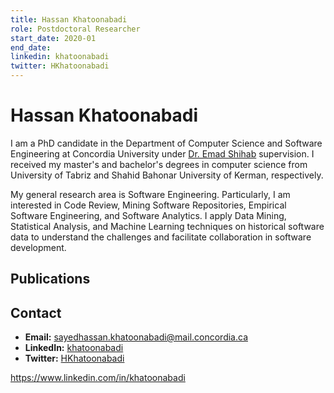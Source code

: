 ```yaml
---
title: Hassan Khatoonabadi
role: Postdoctoral Researcher
start_date: 2020-01
end_date:
linkedin: khatoonabadi
twitter: HKhatoonabadi
---
```


# Hassan Khatoonabadi

I am a PhD candidate in the Department of Computer Science and Software Engineering at Concordia University under [Dr. Emad Shihab](/members/emad-shihab) supervision. I received my master's and bachelor's degrees in computer science from University of Tabriz and Shahid Bahonar University of Kerman, respectively.

My general research area is Software Engineering. Particularly, I am interested in Code Review, Mining Software Repositories, Empirical Software Engineering, and Software Analytics. I apply Data Mining, Statistical Analysis, and Machine Learning techniques on historical software data to understand the challenges and facilitate collaboration in software development.

## Publications


<AuthorPublications firstname="SayedHassan" lastname="Khatoonabadi" />

## Contact

- **Email:** sayedhassan.khatoonabadi@mail.concordia.ca
- **LinkedIn:** [khatoonabadi](https://www.linkedin.com/in/khatoonabadi)
- **Twitter:** [HKhatoonabadi](https://twitter.com/HKhatoonabadi)


https://www.linkedin.com/in/khatoonabadi